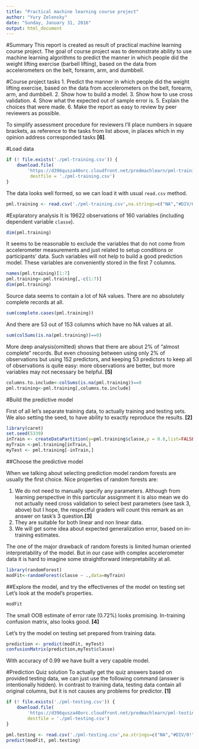 ```yaml
---
title: "Practical machine learning course project"
author: "Yury Zelensky"
date: "Sunday, January 31, 2016"
output: html_document
---
```

#Summary
This report is created as result of practical machine learning course project. The goal of course 
project was to demonstrate ability to use machine learning algorithms to predict the manner in which people did the weight lifting exercise (barbell lifting), based on the data from accelerometers on the belt, forearm, arm, and dumbbell.


#Course project tasks
1. Predict the manner in which people did the weight lifting exercise, based on the data from accelerometers on the belt, forearm, arm, and dumbbell.
2. Show how to build a model.
3. Show how to use cross validation.
4. Show what the expected out of sample error is.
5. Explain the choices that were made.
6. Make the report as easy to review by peer reviewers as possible.

To simplify assessment procedure for reviewers I'll place numbers in square brackets, as reference to the tasks from list above, in places which in my opinion address corresponded tasks **[6]**. 

#Load data
```r
if (! file.exists('./pml-training.csv')) {
    download.file(
        'https://d396qusza40orc.cloudfront.net/predmachlearn/pml-training.csv',
         destfile = './pml-training.csv')
}

```
The data looks well formed, so we can load it with usual `read.csv` method.
```r
pml.training <- read.csv('./pml-training.csv',na.strings=c("NA","#DIV/0!"))
```

#Explaratory analysis
It is 19622 observations of 160 variables (including dependent variable `classe`). 
```r
dim(pml.training)
```
It seems to be reasonable to exclude the variables that do not come from accelerometer measurements and just related to setup conditions or participants' data. Such variables will not help to build a good prediction model. These variables are conveniently stored in the first 7 columns.
```r
names(pml.training)[1:7]
pml.training<-pml.training[,-c(1:7)]
dim(pml.training)
```


Source data seems to contain a lot of NA values. There are no absolutely complete records at all.
```r
sum(complete.cases(pml.training))
```

And there are 53 out of 153 columns which have no NA values at all.
```r
sum(colSums(is.na(pml.training))==0)
```

More deep analysis(omitted) shows that there are about 2% of "almost complete" records. But even choosing between using only 2% of observations but using 152 predictors, and keeping 53 predictors to keep all of observations is quite easy: more observations are better, but more variables may not necessary be helpful. **[5]**

```r
columns.to.include<-colSums(is.na(pml.training))==0
pml.training<-pml.training[,columns.to.include]
```


#Build the predictive model

First of all let's separate training data, to actually training and testing sets. We also setting the seed,
to have ability to exactly reproduce the results. **[2]**

```r
library(caret)
set.seed(5339)
inTrain <- createDataPartition(y=pml.training$classe,p = 0.6,list=FALSE)
myTrain <-pml.training[inTrain,]
myTest <- pml.training[-inTrain,]
```

##Choose the predictive model

When we talking about selecting prediction model random forests are usually the first choice.
Nice properties of random forests are:

1. We do not need to manually specify any parameters. Although from learning perspective
in this particular assignment it is also mean we do not actually need cross validation 
to select best parameters (see task 3, above) but I hope, the respectful graders will count
this remark as an answer on task's 3 question.**[3]** 
2. They are suitable for both linear and non linear data.
3. We will get some idea about expected generalization error, based on in-training estimates.

The one of the major drawback of random forests is limited human oriented interpretability of the model. But in our case with complex accelerometer data it is hard to imagine some  straightforward interpretability at all.   


```r
library(randomForest)
modFit<-randomForest(classe ~ .,data=myTrain)
```

##Explore the model, and try the effectivenes of the model on testing set
Let's look at the model's properties.
```r
modFit
```
The small OOB estimate of error rate (0.72%) looks promising. In-training confusion matrix, also looks good. **[4]**

Let's try the model on testing set prepared from training data.
```r
prediction <- predict(modFit, myTest)
confusionMatrix(prediction,myTest$classe)
```

With accuracy of 0.99 we have built a very capable model.

#Prediction Quiz solution
To actually get the quiz answers based on provided testing data, we can just use 
the following command (answer is intentionally hidden).
In contrast to training data, testing data contain all original columns, but it is not causes any problems for predictor. **[1]**

```r
if (! file.exists('./pml-testing.csv')) {
    download.file(
        'https://d396qusza40orc.cloudfront.net/predmachlearn/pml-testing.csv',
        destfile = './pml-testing.csv')
}

pml.testing <- read.csv('./pml-testing.csv',na.strings=c("NA","#DIV/0!"))
predict(modFit, pml.testing)
```


